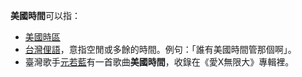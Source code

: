 '''美國時間'''可以指：
* [[美國時區|美國時區]]
* [[台灣|台灣]][[俚語|俚語]]，意指空閒或多餘的時間。例句：「誰有美國時間管那個啊」。
* 臺灣歌手[[元若藍|元若藍]]有一首歌曲'''美國時間'''，收錄在《愛X無限大》專輯裡。
{{disambig|Cat=四字消歧义}}